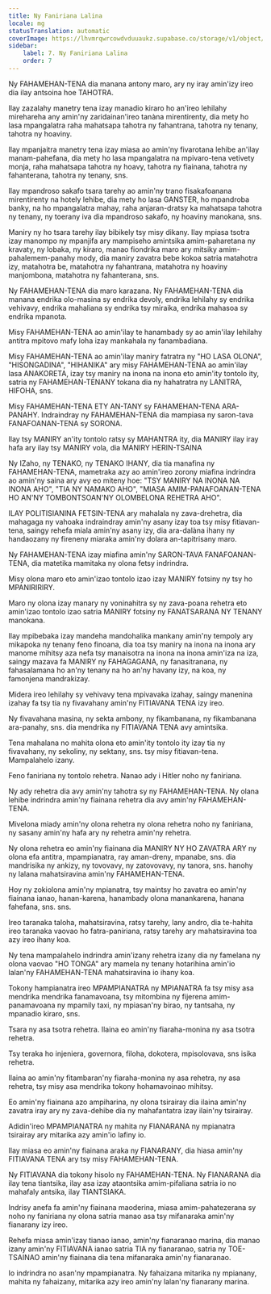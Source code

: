 ```yaml
---
title: Ny Faniriana Lalina
locale: mg
statusTranslation: automatic
coverImage: https://lhvmrqwrcowdvduuaukz.supabase.co/storage/v1/object/public/strapi-uploads/small_cover-educacion-fundamental.webp-2d51a7828a2b1309555be27f7e2a61a0.webp
sidebar:
    label: 7. Ny Faniriana Lalina
    order: 7
---
```

Ny FAHAMEHAN-TENA dia manana antony maro, ary ny iray amin'izy ireo dia ilay antsoina hoe TAHOTRA.

Ilay zazalahy manetry tena izay manadio kiraro ho an'ireo lehilahy mirehareha any amin'ny zaridainan'ireo tanàna mirentirenty, dia mety ho lasa mpangalatra raha mahatsapa tahotra ny fahantrana, tahotra ny tenany, tahotra ny hoaviny.

Ilay mpanjaitra manetry tena izay miasa ao amin'ny fivarotana lehibe an'ilay manam-pahefana, dia mety ho lasa mpangalatra na mpivaro-tena vetivety monja, raha mahatsapa tahotra ny hoavy, tahotra ny fiainana, tahotra ny fahanterana, tahotra ny tenany, sns.

Ilay mpandroso sakafo tsara tarehy ao amin'ny trano fisakafoanana mirentirenty na hotely lehibe, dia mety ho lasa GANSTER, ho mpandroba banky, na ho mpangalatra mahay, raha anjaran-dratsy ka mahatsapa tahotra ny tenany, ny toerany iva dia mpandroso sakafo, ny hoaviny manokana, sns.

Maniry ny ho tsara tarehy ilay bibikely tsy misy dikany. Ilay mpiasa tsotra izay manompo ny mpanjifa ary mampiseho amintsika amim-paharetana ny kravaty, ny lobaka, ny kiraro, manao fiondrika maro ary mitsiky amim-pahalemem-panahy mody, dia maniry zavatra bebe kokoa satria matahotra izy, matahotra be, matahotra ny fahantrana, matahotra ny hoaviny manjombona, matahotra ny fahanterana, sns.

Ny FAHAMEHAN-TENA dia maro karazana. Ny FAHAMEHAN-TENA dia manana endrika olo-masina sy endrika devoly, endrika lehilahy sy endrika vehivavy, endrika mahaliana sy endrika tsy miraika, endrika mahasoa sy endrika mpanota.

Misy FAHAMEHAN-TENA ao amin'ilay te hanambady sy ao amin'ilay lehilahy antitra mpitovo mafy loha izay mankahala ny fanambadiana.

Misy FAHAMEHAN-TENA ao amin'ilay maniry fatratra ny "HO LASA OLONA", "HISONGADINA", "HIHANIKA" ary misy FAHAMEHAN-TENA ao amin'ilay lasa ANAKORETA, izay tsy maniry na inona na inona eto amin'ity tontolo ity, satria ny FAHAMEHAN-TENANY tokana dia ny hahatratra ny LANITRA, HIFOHA, sns.

Misy FAHAMEHAN-TENA ETY AN-TANY sy FAHAMEHAN-TENA ARA-PANAHY. Indraindray ny FAHAMEHAN-TENA dia mampiasa ny saron-tava FANAFOANAN-TENA sy SORONA.

Ilay tsy MANIRY an'ity tontolo ratsy sy MAHANTRA ity, dia MANIRY ilay iray hafa ary ilay tsy MANIRY vola, dia MANIRY HERIN-TSAINA

Ny IZaho, ny TENAKO, ny TENAKO IHANY, dia tia manafina ny FAHAMEHAN-TENA, mametraka azy ao amin'ireo zorony miafina indrindra ao amin'ny saina ary avy eo miteny hoe: "TSY MANIRY NA INONA NA INONA AHO", "TIA NY NAMAKO AHO", "MIASA AMIM-PANAFOANAN-TENA HO AN'NY TOMBONTSOAN'NY OLOMBELONA REHETRA AHO".

ILAY POLITISIANINA FETSIN-TENA ary mahalala ny zava-drehetra, dia mahagaga ny vahoaka indraindray amin'ny asany izay toa tsy misy fitiavan-tena, saingy rehefa miala amin'ny asany izy, dia ara-dalàna ihany ny handaozany ny fireneny miaraka amin'ny dolara an-tapitrisany maro.

Ny FAHAMEHAN-TENA izay miafina amin'ny SARON-TAVA FANAFOANAN-TENA, dia matetika mamitaka ny olona fetsy indrindra.

Misy olona maro eto amin'izao tontolo izao izay MANIRY fotsiny ny tsy ho MPANIRIRIRY.

Maro ny olona izay manary ny voninahitra sy ny zava-poana rehetra eto amin'izao tontolo izao satria MANIRY fotsiny ny FANATSARANA NY TENANY manokana.

Ilay mpibebaka izay mandeha mandohalika mankany amin'ny tempoly ary mikapoka ny tenany feno finoana, dia toa tsy maniry na inona na inona ary manome mihitsy aza nefa tsy manaisotra na inona na inona amin'iza na iza, saingy mazava fa MANIRY ny FAHAGAGANA, ny fanasitranana, ny fahasalamana ho an'ny tenany na ho an'ny havany izy, na koa, ny famonjena mandrakizay.

Midera ireo lehilahy sy vehivavy tena mpivavaka izahay, saingy manenina izahay fa tsy tia ny fivavahany amin'ny FITIAVANA TENA izy ireo.

Ny fivavahana masina, ny sekta ambony, ny fikambanana, ny fikambanana ara-panahy, sns. dia mendrika ny FITIAVANA TENA avy amintsika.

Tena mahalana no mahita olona eto amin'ity tontolo ity izay tia ny fivavahany, ny sekoliny, ny sektany, sns. tsy misy fitiavan-tena. Mampalahelo izany.

Feno faniriana ny tontolo rehetra. Nanao ady i Hitler noho ny faniriana.

Ny ady rehetra dia avy amin'ny tahotra sy ny FAHAMEHAN-TENA. Ny olana lehibe indrindra amin'ny fiainana rehetra dia avy amin'ny FAHAMEHAN-TENA.

Mivelona miady amin'ny olona rehetra ny olona rehetra noho ny faniriana, ny sasany amin'ny hafa ary ny rehetra amin'ny rehetra.

Ny olona rehetra eo amin'ny fiainana dia MANIRY NY HO ZAVATRA ARY ny olona efa antitra, mpampianatra, ray aman-dreny, mpanabe, sns. dia mandrisika ny ankizy, ny tovovavy, ny zatovovavy, ny tanora, sns. hanohy ny lalana mahatsiravina amin'ny FAHAMEHAN-TENA.

Hoy ny zokiolona amin'ny mpianatra, tsy maintsy ho zavatra eo amin'ny fiainana ianao, hanan-karena, hanambady olona manankarena, hanana fahefana, sns. sns.

Ireo taranaka taloha, mahatsiravina, ratsy tarehy, lany andro, dia te-hahita ireo taranaka vaovao ho fatra-paniriana, ratsy tarehy ary mahatsiravina toa azy ireo ihany koa.

Ny tena mampalahelo indrindra amin'izany rehetra izany dia ny famelana ny olona vaovao "HO TONGA" ary mamela ny tenany hotarihina amin'io lalan'ny FAHAMEHAN-TENA mahatsiravina io ihany koa.

Tokony hampianatra ireo MPAMPIANATRA ny MPIANATRA fa tsy misy asa mendrika mendrika fanamavoana, tsy mitombina ny fijerena amim-panamavoana ny mpamily taxi, ny mpiasan'ny birao, ny tantsaha, ny mpanadio kiraro, sns.

Tsara ny asa tsotra rehetra. Ilaina eo amin'ny fiaraha-monina ny asa tsotra rehetra.

Tsy teraka ho injeniera, governora, filoha, dokotera, mpisolovava, sns isika rehetra.

Ilaina ao amin'ny fitambaran'ny fiaraha-monina ny asa rehetra, ny asa rehetra, tsy misy asa mendrika tokony hohamavoinao mihitsy.

Eo amin'ny fiainana azo ampiharina, ny olona tsirairay dia ilaina amin'ny zavatra iray ary ny zava-dehibe dia ny mahafantatra izay ilain'ny tsirairay.

Adidin'ireo MPAMPIANATRA ny mahita ny FIANARANA ny mpianatra tsirairay ary mitarika azy amin'io lafiny io.

Ilay miasa eo amin'ny fiainana araka ny FIANARANY, dia hiasa amin'ny FITIAVANA TENA ary tsy misy FAHAMEHAN-TENA.

Ny FITIAVANA dia tokony hisolo ny FAHAMEHAN-TENA. Ny FIANARANA dia ilay tena tiantsika, ilay asa izay ataontsika amim-pifaliana satria io no mahafaly antsika, ilay TIANTSIAKA.

Indrisy anefa fa amin'ny fiainana maoderina, miasa amim-pahatezerana sy noho ny faniriana ny olona satria manao asa tsy mifanaraka amin'ny fianarany izy ireo.

Rehefa miasa amin'izay tianao ianao, amin'ny fianaranao marina, dia manao izany amin'ny FITIAVANA ianao satria TIA ny fianaranao, satria ny TOE-TSAINAO amin'ny fiainana dia tena mifanaraka amin'ny fianaranao.

Io indrindra no asan'ny mpampianatra. Ny fahaizana mitarika ny mpianany, mahita ny fahaizany, mitarika azy ireo amin'ny lalan'ny fianarany marina.

